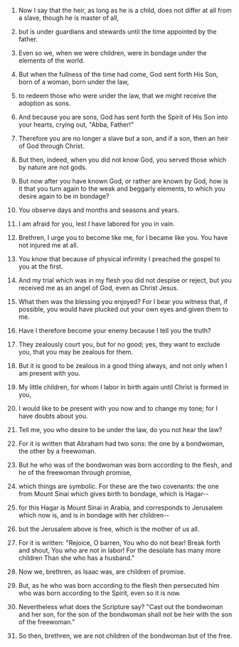 
1. Now I say that the heir, as long as he is a child, does not differ at all from a slave, though he is master of all,

2. but is under guardians and stewards until the time appointed by the father.

3. Even so we, when we were children, were in bondage under the elements of the world.

4. But when the fullness of the time had come, God sent forth His Son, born of a woman, born under the law,

5. to redeem those who were under the law, that we might receive the adoption as sons.

6. And because you are sons, God has sent forth the Spirit of His Son into your hearts, crying out, "Abba, Father!"

7. Therefore you are no longer a slave but a son, and if a son, then an heir of God through Christ.

8. But then, indeed, when you did not know God, you served those which by nature are not gods.

9. But now after you have known God, or rather are known by God, how is it that you turn again to the weak and beggarly elements, to which you desire again to be in bondage?

10. You observe days and months and seasons and years.

11. I am afraid for you, lest I have labored for you in vain.

12. Brethren, I urge you to become like me, for I became like you. You have not injured me at all.

13. You know that because of physical infirmity I preached the gospel to you at the first.

14. And my trial which was in my flesh you did not despise or reject, but you received me as an angel of God, even as Christ Jesus.

15. What then was the blessing you enjoyed? For I bear you witness that, if possible, you would have plucked out your own eyes and given them to me.

16. Have I therefore become your enemy because I tell you the truth?

17. They zealously court you, but for no good; yes, they want to exclude you, that you may be zealous for them.

18. But it is good to be zealous in a good thing always, and not only when I am present with you.

19. My little children, for whom I labor in birth again until Christ is formed in you,

20. I would like to be present with you now and to change my tone; for I have doubts about you.

21. Tell me, you who desire to be under the law, do you not hear the law?

22. For it is written that Abraham had two sons: the one by a bondwoman, the other by a freewoman.

23. But he who was of the bondwoman was born according to the flesh, and he of the freewoman through promise,

24. which things are symbolic. For these are the two covenants: the one from Mount Sinai which gives birth to bondage, which is Hagar--

25. for this Hagar is Mount Sinai in Arabia, and corresponds to Jerusalem which now is, and is in bondage with her children--

26. but the Jerusalem above is free, which is the mother of us all.

27. For it is written: "Rejoice, O barren, You who do not bear! Break forth and shout, You who are not in labor! For the desolate has many more children Than she who has a husband."

28. Now we, brethren, as Isaac was, are children of promise.

29. But, as he who was born according to the flesh then persecuted him who was born according to the Spirit, even so it is now.

30. Nevertheless what does the Scripture say? "Cast out the bondwoman and her son, for the son of the bondwoman shall not be heir with the son of the freewoman."

31. So then, brethren, we are not children of the bondwoman but of the free.


